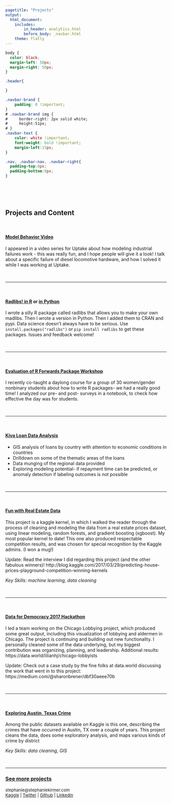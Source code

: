 ```yaml
---
pagetitle: "Projects"
output: 
  html_document:
    includes:
        in_header: analytics.html
        before_body: _navbar.html
    theme: flatly
---
```



```css
body {
  color: black;
  margin-left: 50px;
  margin-right: 50px;
}

.header{

}

.navbar-brand {
    padding: 0 !important;
}
# .navbar-brand img {
#     border-right: 2px solid white;
#     height:51px;
# }
.navbar-text {
    color: white !important;
    font-weight: bold !important;
    margin-left:15px;
}

.nav, .navbar-nav, .navbar-right{
  padding-top:8px;
  padding-bottom:8px;
}

```


<BR>
<BR>
<BR>


## Projects and Content

<BR>

#### [Model Behavior Video](https://www.youtube.com/watch?v=avRLRc4wI3Q)
I appeared in a video series for Uptake about how modeling industrial failures work - this was really fun, and I hope people will give it a look! I talk about a specific failure of diesel locomotive hardware, and how I solved it while I was working at Uptake. 

<BR>

***

<BR>

#### [Radlibs! in R](https://github.com/skirmer/radlibs) or [in Python](https://github.com/skirmer/radlibs-py)
I wrote a silly R package called radlibs that allows you to make your own madlibs. Then I wrote a version in Python. Then I added them to CRAN and pypi. Data science doesn't always have to be serious. Use `install.packages("radlibs")` or `pip install radlibs` to get these packages. Issues and feedback welcome!

<BR>

***

<BR>

#### [Evaluation of R Forwards Package Workshop](https://skirmer.github.io/ChiEval)  
I recently co-taught a daylong course for a group of 30 women/gender nonbinary students about how to write R packages- we had a really good time! I analyzed our pre- and post- surveys in a notebook, to check how effective the day was for students.


<BR>

***

<BR>

#### [Kiva Loan Data Analysis](https://skirmer.shinyapps.io/Kiva_Loans/)  

* GIS analysis of loans by country with attention to economic conditions in countries 
* Drilldown on some of the thematic areas of the loans
* Data munging of the regional data provided 
* Exploring modeling potential- if repayment time can be predicted, or 
anomaly detection if labeling outcomes is not possible  


<BR>

***

<BR>

#### [Fun with Real Estate Data](https://www.kaggle.com/skirmer/house-prices-advanced-regression-techniques/fun-with-real-estate-data)

This project is a kaggle kernel, in which I walked the reader through the process of cleaning and modeling the data from a real estate prices dataset, using linear modeling, random forests, and gradient boosting (xgboost). My most popular kernel to date! This one also produced respectable competition results, and was chosen for special recognition by the Kaggle admins. (I won a mug!)

Update: Read the interview I did regarding this project (and the other fabulous winners)! 
http://blog.kaggle.com/2017/03/29/predicting-house-prices-playground-competition-winning-kernels

*Key Skills: machine learning, data cleaning*  

<BR>

***



<BR>

#### [Data for Democracy 2017 Hackathon](https://skirmer.shinyapps.io/chilobby/)

I led a team working on the Chicago Lobbying project, which produced some great output, including this visualization of lobbying and aldermen in Chicago. The project is continuing and building out new functionality. I personally cleaned some of the data underlying, but my biggest contribution was organizing, planning, and leadership. Additional results:
https://data.world/lilianhj/chicago-lobbyists

Update: Check out a case study by the fine folks at data.world discussing the work that went in to this project: https://medium.com/@sharonbrener/dbf30aeee70b

<BR>

***

<BR>

#### [Exploring Austin, Texas Crime](https://www.kaggle.com/skirmer/exploratory-analysis-of-austin-crime-with-maps)

Among the public datasets available on Kaggle is this one, describing the crimes that have occurred in Austin, TX over a couple of years. This project cleans the data, does some exploratory analysis, and maps various kinds of crime by district

*Key Skills: data cleaning, GIS*

<BR>

***

### [See more projects](https://skirmer.github.io/more_projects)

<font size = 2>
stephanie@stephaniekirmer.com 
<BR> [Kaggle](http://www.kaggle.com/skirmer) | [Twitter](https://twitter.com/data_stephanie) | [Github](http://github.com/skirmer) | [Linkedin](http://linkedin.com/in/skirmer)

</font>

